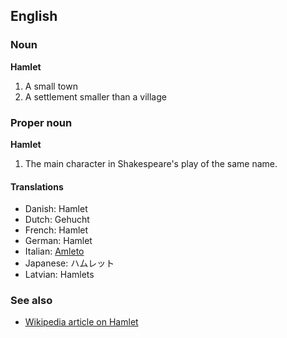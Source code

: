 == English ==

=== Noun ===

'''Hamlet'''

# A small town
# A settlement smaller than a village

=== Proper noun ===

'''Hamlet'''

# The main character in Shakespeare's play of the same name.

==== Translations ====

* Danish: Hamlet
* Dutch: Gehucht
* French: Hamlet
* German: Hamlet
* Italian: [[Amleto]]
* Japanese: ハムレット
* Latvian: Hamlets

=== See also ===

* [[w:Hamlet|Wikipedia article on Hamlet]]